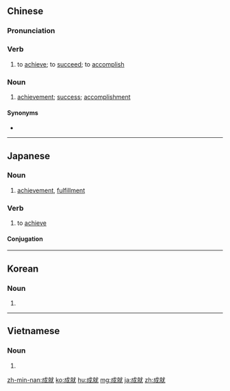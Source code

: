 ==Chinese==
{{zh-forms}}

===Pronunciation===
{{zh-pron
|m=chéngjiù
|c=sing4 zau6
|h=pfs=sṳ̀n-chhiu
|mn=sêng-chiū
|ma=Zh-chéngjiù.ogg
|cat=v,n
}}

===Verb===
{{zh-verb}}

# to [[achieve]]; to [[succeed]]; to [[accomplish]]

===Noun===
{{zh-noun}}

# [[achievement]]; [[success]]; [[accomplishment]]

====Synonyms====
* {{zh-l|成就感}}

{{zh-cat|Elementary}}

----

==Japanese==
{{ja-kanjitab|じょう|じゅ|yomi=on}}

===Noun===
{{ja-noun|じょうじゅ}}

# [[achievement]], [[fulfillment]]

===Verb===
{{ja-verb-suru|じょうじゅ}}

# to [[achieve]]

====Conjugation====
{{ja-suru|じょうじゅ}}

----

==Korean==
{{ko-hanjatab}}

===Noun===
{{ko-noun|hj|hangeul=성취}}

# {{hanja form of|성취|[[achievement]], accomplishment, fulfillment}}

----

==Vietnamese==
{{vi-hantutab}}

===Noun===
{{vi-hantu}}

# {{han tu form of|thành tựu|[[achievement]]}}

[[zh-min-nan:成就]]
[[ko:成就]]
[[hu:成就]]
[[mg:成就]]
[[ja:成就]]
[[zh:成就]]